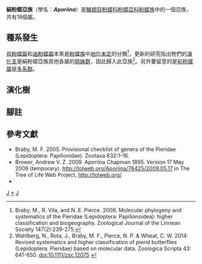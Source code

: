 {{NoteTA
|G1=Butterfly
}}
{{Automatic taxobox
| taxon = Aporiina
| image = Aporia crataegi.jpg
| image_caption = [[絹粉蝶|絹粉蝶]]<br />''Aporia crataegi''
| authority = Chapman, 1895
| type_genus = [[絹粉蝶屬|絹粉蝶屬]]<br />''Aporia''
| type_genus_authority =Hübner, 1819
| subdivision_ranks = 屬
| subdivision = 
* [[貝粉蝶屬|貝粉蝶屬]] ''Belenois''
* [[迪粉蝶屬|迪粉蝶屬]] ''Dixeia''
* [[鋸粉蝶屬|鋸粉蝶屬]] ''Prioneris''
* [[園粉蝶屬|園粉蝶屬]] ''Cepora''
* [[迷粉蝶屬|迷粉蝶屬]] ''Mylothris''
* [[斑粉蝶屬|斑粉蝶屬]] ''Delias''
* [[蘆粉蝶屬|蘆粉蝶屬]] ''Leuciacria''
* [[絹粉蝶屬|絹粉蝶屬]] ''Aporia''
* ''Coliates''†
* [[酪粉蝶屬|酪粉蝶屬]] ''Melete''
* ''Oligodonta''†
* [[鏤粉蝶屬|鏤粉蝶屬]] ''Leodonta''
* [[黑粉蝶屬|黑粉蝶屬]] ''Pereute''
* [[油粉蝶屬|油粉蝶屬]] ''Eucheira''
* [[嬈粉蝶屬|嬈粉蝶屬]] ''Neophasia''
* [[彩粉蝶屬|彩粉蝶屬]] ''Catasticta''
* ''[[Archonias|Archonias]]''
* ''[[Charonias|Charonias]]''
}}

'''絹粉蝶亞族'''（學名：'''''Aporiina'''''）是[[鱗翅目|鱗翅目]][[粉蝶科|粉蝶科]][[粉蝶亞科|粉蝶亞科]][[粉蝶族|粉蝶族]]中的一個亞族，共有18個屬。

== 種系發生 ==
[[貝粉蝶屬|貝粉蝶屬]]和[[迪粉蝶屬|迪粉蝶屬]]本來是[[粉蝶族|粉蝶族]]中[[地位未定|地位未定]]的分類<ref name=b2006>Braby, M., R. Vila, and N. E. Pierce. 2006. Molecular phylogeny and systematics of the Pieridae (Lepidoptera: Papilionoidea): higher classification and biogeography. Zoological Journal of the Linnean Society 147(2):239-275.</ref>，更新的研究指出牠們的[[演化支|演化支]]是絹粉蝶亞族其他各屬的[[姐妹群|姐妹群]]，因此歸入此亞族<ref name=w2014>Wahlberg, N., Rota, J., Braby, M. F., Pierce, N. P. & Wheat, C. W. 2014: Revised systematics and higher classification of pierid butterflies (Lepidoptera: Pieridae) based on molecular data. Zoologica Scripta 43: 641-650. [http://dx.doi.org/10.1111/zsc.12075 doi:10.1111/zsc.12075] {{en}}</ref>。另外要留意的是[[彩粉蝶屬|彩粉蝶屬]]是[[多系群|多系群]]。

== 演化樹 ==
{{clade
|label1=絹粉蝶亞族
|1={{clade
|1={{clade
|1=[[貝粉蝶屬|貝粉蝶屬]] ''Belenois''
|2=[[迪粉蝶屬|迪粉蝶屬]] ''Dixeia''}}
|2={{clade
|1={{clade
|1=[[鋸粉蝶屬|鋸粉蝶屬]] ''Prioneris''
|2=[[園粉蝶屬|園粉蝶屬]] ''Cepora''}}
|2={{clade
|1=[[迷粉蝶屬|迷粉蝶屬]] ''Mylothris''
|2={{clade
|1={{clade
|1=[[斑粉蝶屬|斑粉蝶屬]] ''Delias''
|2=[[蘆粉蝶屬|蘆粉蝶屬]] ''Leuciacria''}}
|2={{clade
|1={{clade
|1=[[絹粉蝶屬|絹粉蝶屬]] ''Aporia''
|2=''Coliates''†<ref name=b2007>Braby, M.F., N. E. Pierce, and R. Vila. 2007. Phylogeny and historical biogeography of the subtribe Aporiina (Lepidoptera : Pieridae): implications for the origin of Australian butterflies. Biological Journal of the Linnean Society 90(3):413-440.</ref>|state2=dashed}}
|2={{clade
|1=[[酪粉蝶屬|酪粉蝶屬]] ''Melete''
|2={{clade
|1={{clade
|1=''Oligodonta''†<ref name=b2007/>|state1=dashed
|2={{clade
|1=[[鏤粉蝶屬|鏤粉蝶屬]] ''Leodonta''
|2=[[黑粉蝶屬|黑粉蝶屬]] ''Pereute''}}}}
|2={{clade
|1={{clade
|1=[[油粉蝶屬|油粉蝶屬]] ''Eucheira''
|2=[[嬈粉蝶屬|嬈粉蝶屬]] ''Neophasia''}}
|2={{clade
|1=[[彩粉蝶屬|彩粉蝶屬]] ''Catasticta'' ([[多系群|多系群]])|state1=dotted
|2={{clade
|1=''[[Archonias|Archonias]]''
|2=''[[Charonias|Charonias]]''}}}}}}}}}}}}}}}}}}}}}}

== 腳註 ==
{{Reflist}}

== 參考文獻 ==
{{Commons category| Aporiina}}
{{Wikispecies| Aporiina}}
* Braby, M. F. 2005. Provisional checklist of genera of the Pieridae (Lepidoptera: Papilionidae). Zootaxa 832:1–16.
* Brower, Andrew V. Z. 2009. Aporiina Chapman 1895. Version 17 May 2009 (temporary). http://tolweb.org/Aporiina/76425/2009.05.17 {{Wayback|url=http://tolweb.org/Aporiina/76425/2009.05.17 |date=20191130171509 }} in The Tree of Life Web Project, http://tolweb.org/ {{Wayback|url=http://tolweb.org/ |date=20110515100516 }}
* {{Cite book | author = 寿建新 周尧 李宇飞 | title = 世界蝴蝶分類名錄 | location = 中國 | publisher = 陝西科學技術出版社 | date = 2006-04-01 | ISBN = 9787536936768 | language= zh-hans }}
{{Taxonbar}}

{{粉蝶亞科|state=expanded}}

[[Category:1819年描述的分类群|J]]
[[Category:絹粉蝶亞族|*]]
[[Category:粉蝶族|J]]
